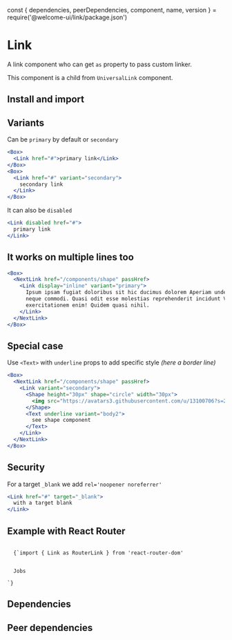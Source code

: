 const {
  dependencies,
  peerDependencies,
  component,
  name,
  version
} = require('@welcome-ui/link/package.json')

# Link

<tagversion version={version} name={name} />

A link component who can get `as` property to pass custom linker.

This component is a child from `UniversalLink` component.

## Install and import

<usage component={component} name={name} peerDependencies={peerDependencies} />

## Variants

Can be `primary` by default or `secondary`

```jsx
<Box>
  <Link href="#">primary link</Link>
</Box>
<Box>
  <Link href="#" variant="secondary">
    secondary link
  </Link>
</Box>
```

It can also be `disabled`

```jsx
<Link disabled href="#">
  primary link
</Link>
```

## It works on multiple lines too

```jsx
<Box>
  <NextLink href="/components/shape" passHref>
    <Link display="inline" variant="primary">
      Ipsum ipsam fugiat doloribus sit hic ducimus dolorem Aperiam unde adipisci deserunt corporis
      neque commodi. Quasi odit esse molestias reprehenderit incidunt Velit non expedita atque
      exercitationem enim! Quidem quasi nihil.
    </Link>
  </NextLink>
</Box>
```

## Special case

Use `<Text>` with `underline` props to add specific style _(here a border line)_

```jsx
<Box>
  <NextLink href="/components/shape" passHref>
    <Link variant="secondary">
      <Shape height="30px" shape="circle" width="30px">
        <img src="https://avatars3.githubusercontent.com/u/13100706?s=200&v=4" />
      </Shape>
      <Text underline variant="body2">
        see shape component
      </Text>
    </Link>
  </NextLink>
</Box>
```

## Security

For a target `_blank` we add `rel='noopener noreferrer'`

```jsx
<Link href="#" target="_blank">
  with a target blank
</Link>
```

## Example with React Router

<code>
  {`import { Link as RouterLink } from 'react-router-dom'

<Link as={RouterLink} to="/jobs">
  Jobs
</Link>
`}
</code>

## Dependencies

<dependencies dependencies={dependencies} />

## Peer dependencies

<dependencies dependencies={peerDependencies} />
